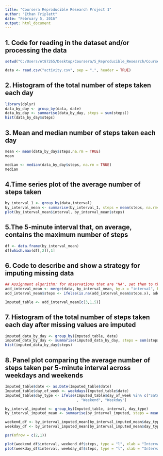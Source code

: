 ```yaml
---
title: "Coursera Reproducible Research Project 1"
author: "Ethan Triplett"
date: "February 5, 2016"
output: html_document
---
```


## 1. Code for reading in the dataset and/or processing the data

```r
setwd("C:/Users/et87265/Desktop/Coursera/5_Reproducible_Research/Course_Project_1/Data")
```


```r
data <- read.csv("activity.csv", sep = ",", header = TRUE)
```

## 2. Histogram of the total number of steps taken each day

```r
library(dplyr)
data_by_day <- group_by(data, date)
data_by_day <- summarise(data_by_day, steps = sum(steps))
hist(data_by_day$steps)
```


## 3. Mean and median number of steps taken each day

```r

mean <- mean(data_by_day$steps,na.rm = TRUE)
mean

median <- median(data_by_day$steps, na.rm = TRUE)
median
```

## 4.Time series plot of the average number of steps taken

```r
by_interval_1 <- group_by(data,interval)
by_interval_mean <- summarise(by_interval_1, steps = mean(steps, na.rm=TRUE))
plot(by_interval_mean$interval, by_interval_mean$steps)
```


## 5.The 5-minute interval that, on average, contains the maximum number of steps

```r
df <- data.frame(by_interval_mean)
df[which.max(df[,2]),1]
```

## 6. Code to describe and show a strategy for imputing missing data

```r

## Assignment algorithm: for observations that are "NA", set them to the average number of steps in the given interval
add_interval_mean <- merge(data, by_interval_mean, by.x = "interval", by.y = "interval")
add_interval_mean$steps <- ifelse(is.na(add_interval_mean$steps.x), add_interval_mean$steps.y, add_interval_mean$steps.x)

Imputed_table <- add_interval_mean[c(3,1,5)]
```

## 7. Histogram of the total number of steps taken each day after missing values are imputed

```r
imputed_data_by_day <- group_by(Imputed_table, date)
imputed_data_by_day <- summarise(imputed_data_by_day, steps = sum(steps))
hist(imputed_data_by_day$steps)
```

## 8. Panel plot comparing the average number of steps taken per 5-minute interval across weekdays and weekends

```r

Imputed_table$date <- as.Date(Imputed_table$date)
Imputed_table$day_of_week <- weekdays(Imputed_table$date)
Imputed_table$day_type <- ifelse(Imputed_table$day_of_week %in% c("Saturday", "Sunday")
                                 , "Weekend", "Weekday")

by_interval_imputed <- group_by(Imputed_table, interval, day_type)
by_interval_imputed_mean <- summarise(by_interval_imputed, steps = mean(steps))

weekend_df <- by_interval_imputed_mean[by_interval_imputed_mean$day_type == "Weekend",]
weekday_df <- by_interval_imputed_mean[by_interval_imputed_mean$day_type == "Weekday",]

par(mfrow = c(2,1))

plot(weekend_df$interval, weekend_df$steps, type = "l", xlab = "Interval", ylab = "Number of steps", cex.lab = 1.0, main = "Weekend")
plot(weekday_df$interval, weekday_df$steps, type = "l", xlab = "Interval", ylab = "Number of steps", cex.lab = 1.0, main = "Weekday")
```
